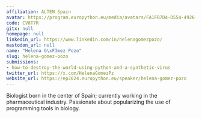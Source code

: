 ```yaml
---
affiliation: ALTEN Spain
avatar: https://program.europython.eu/media/avatars/FA1FB7D4-D554-4926-BC9C-57A844913FC1_1_105_c_tblqr5D.jpeg
code: CV8T7R
gitx: null
homepage: null
linkedin_url: https://www.linkedin.com/in/helenagomezpozo/
mastodon_url: null
name: "Helena G\xF3mez Pozo"
slug: helena-gomez-pozo
submissions:
- how-to-destroy-the-world-using-python-and-a-synthetic-virus
twitter_url: https://x.com/HelenaGomezPz
website_url: https://ep2024.europython.eu/speaker/helena-gomez-pozo
---
```


Biologist born in the center of Spain; currently working in the pharmaceutical industry. Passionate about popularizing the use of programming tools in biology.
